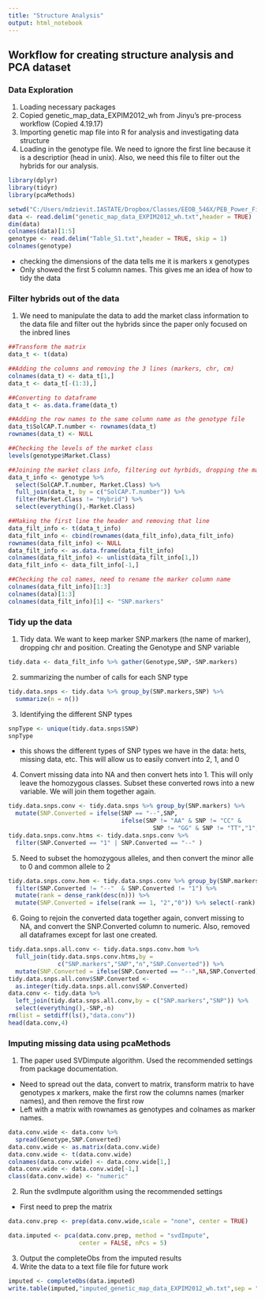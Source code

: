 ```yaml
---
title: "Structure Analysis"
output: html_notebook
---
```

## Workflow for creating structure analysis and PCA dataset
### Data Exploration
1. Loading necessary packages
2. Copied genetic_map_data_EXPIM2012_wh from Jinyu's pre-process workflow (Copied 4.19.17)
3. Importing genetic map file into R for analysis and investigating data structure
4. Loading in the genotype file. We need to ignore the first line because it is a descriptior (head in unix). Also, we need this file to filter out the hybrids for our analysis.
```r
library(dplyr)
library(tidyr)
library(pcaMethods)

setwd("C:/Users/mdzievit.IASTATE/Dropbox/Classes/EEOB_546X/PEB_Power_Final_Project/Structure_Analysis/")
data <- read.delim("genetic_map_data_EXPIM2012_wh.txt",header = TRUE)
dim(data)
colnames(data)[1:5]
genotype <- read.delim("Table_S1.txt",header = TRUE, skip = 1)
colnames(genotype)


```
  - checking the dimensions of the data tells me it is markers x genotypes
  - Only showed the first 5 column names. This gives me an idea of how to tidy the data

### Filter hybrids out of the data
1. We need to manipulate the data to add the market class information to the data file and filter out the hybrids since the paper only focused on the inbred lines
```r
##Transform the matrix
data_t <- t(data)

##Adding the columns and removing the 3 lines (markers, chr, cm)
colnames(data_t) <- data_t[1,]
data_t <- data_t[-(1:3),]

##Converting to dataframe
data_t <- as.data.frame(data_t)

##Adding the row names to the same column name as the genotype file
data_t$SolCAP.T.number <- rownames(data_t)
rownames(data_t) <- NULL

##Checking the levels of the market class
levels(genotype$Market.Class)

##Joining the market class info, filtering out hyrbids, dropping the market class, and transforming the table back to the original way
data_t_info <- genotype %>% 
  select(SolCAP.T.number, Market.Class) %>% 
  full_join(data_t, by = c("SolCAP.T.number")) %>%
  filter(Market.Class != "Hybrid") %>%
  select(everything(),-Market.Class)

##Making the first line the header and removing that line
data_filt_info <- t(data_t_info)
data_filt_info <- cbind(rownames(data_filt_info),data_filt_info)
rownames(data_filt_info) <- NULL
data_filt_info <- as.data.frame(data_filt_info)
colnames(data_filt_info) <- unlist(data_filt_info[1,])
data_filt_info <- data_filt_info[-1,]

##Checking the col names, need to rename the marker column name
colnames(data_filt_info)[1:3]
colnames(data)[1:3]
colnames(data_filt_info)[1] <- "SNP.markers"
```



### Tidy up the data
1. Tidy data. We want to keep marker SNP.markers (the name of marker), dropping chr and position. Creating the Genotype and SNP variable
```r
tidy.data <- data_filt_info %>% gather(Genotype,SNP,-SNP.markers)
```
2. summarizing the number of calls for each SNP type
```r
tidy.data.snps <- tidy.data %>% group_by(SNP.markers,SNP) %>% 
  summarize(n = n())
```
3. Identifying the different SNP types
```r
snpType <- unique(tidy.data.snps$SNP)
snpType
```
  - this shows the different types of SNP types we have in the data: hets, missing data, etc. This will allow us to easily convert into 2, 1, and 0

4. Convert missing data into NA and then convert hets into 1. This will only leave the homozygous classes. Subset these converted rows into a new variable. We will join them together again.
```r
tidy.data.snps.conv <- tidy.data.snps %>% group_by(SNP.markers) %>%
  mutate(SNP.Converted = ifelse(SNP == "--",SNP,
                                ifelse(SNP != "AA" & SNP != "CC" &
                                         SNP != "GG" & SNP != "TT","1",SNP)))
tidy.data.snps.conv.htms <- tidy.data.snps.conv %>%
  filter(SNP.Converted == "1" | SNP.Converted == "--" )
```
5. Need to subset the homozygous alleles, and then convert the minor alle to 0 and common allele to 2
```r
tidy.data.snps.conv.hom <- tidy.data.snps.conv %>% group_by(SNP.markers) %>%
  filter(SNP.Converted != "--"  & SNP.Converted != "1") %>% 
  mutate(rank = dense_rank(desc(n))) %>% 
  mutate(SNP.Converted = ifelse(rank == 1, "2","0")) %>% select(-rank)
```
6. Going to rejoin the converted data together again, convert missing to NA, and convert the SNP.Converted column to numeric. Also, removed all dataframes except for last one created.
```r
tidy.data.snps.all.conv <- tidy.data.snps.conv.hom %>%
  full_join(tidy.data.snps.conv.htms,by =
              c("SNP.markers","SNP","n","SNP.Converted")) %>%
  mutate(SNP.Converted = ifelse(SNP.Converted == "--",NA,SNP.Converted))
tidy.data.snps.all.conv$SNP.Converted <- 
  as.integer(tidy.data.snps.all.conv$SNP.Converted)
data.conv <- tidy.data %>% 
  left_join(tidy.data.snps.all.conv,by = c("SNP.markers","SNP")) %>%
  select(everything(),-SNP,-n)
rm(list = setdiff(ls(),"data.conv"))
head(data.conv,4)
```

### Imputing missing data using pcaMethods
1. The paper used SVDimpute algorithm. Used the recommended settings from package documentation.
  - Need to spread out the data, convert to matrix, transform matrix to have genotypes x markers, make the first row the columns names (marker names), and then remove the first row
  - Left with a matrix with rownames as genotypes and colnames as marker names.
```r
data.conv.wide <- data.conv %>%
  spread(Genotype,SNP.Converted)
data.conv.wide <- as.matrix(data.conv.wide)
data.conv.wide <- t(data.conv.wide)
colnames(data.conv.wide) <- data.conv.wide[1,]
data.conv.wide <- data.conv.wide[-1,]
class(data.conv.wide) <- "numeric"
```
2. Run the svdImpute algorithm using the recommended settings
  - First need to prep the matrix
```r
data.conv.prep <- prep(data.conv.wide,scale = "none", center = TRUE)

data.imputed <- pca(data.conv.prep, method = "svdImpute",
                    center = FALSE, nPcs = 5)

```
3. Output the completeObs from the imputed results
4. Write the data to a text file file for future work
```r
imputed <- completeObs(data.imputed)
write.table(imputed,"imputed_genetic_map_data_EXPIM2012_wh.txt",sep = "\t",quote = FALSE,col.names = NA)
```


